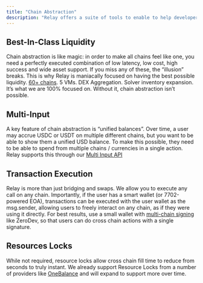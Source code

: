 ```yaml
---
title: "Chain Abstraction"
description: "Relay offers a suite of tools to enable to help developers build chain-abstracted UX"
---
```


## **Best-In-Class Liquidity**

Chain abstraction is like magic: in order to make all chains feel like one, you need a perfectly executed combination of low latency, low cost, high success and wide asset support. If you miss any of these, the “illusion” breaks. This is why Relay is maniacally focused on having the best possible liquidity. [60\+ chains](https://docs.relay.link/resources/supported-chains). 5 VMs. DEX Aggregation. Solver inventory expansion. It’s what we are 100% focused on. Without it, chain abstraction isn’t possible.

## Multi-Input

A key feature of chain abstraction is “unified balances”. Over time, a user may accrue USDC or USDT on multiple different chains, but you want to be able to show them a unified USD balance. To make this possible, they need to be able to spend from multiple chains / currencies in a single action. Relay supports this through our [Multi Input API](https://docs.relay.link/references/api/swap-multi-input)

## **Transaction Execution**

Relay is more than just bridging and swaps. We allow you to execute any call on any chain. Importantly, if the user has a smart wallet (or 7702-powered EOA), transactions can be executed with the user wallet as the msg.sender, allowing users to freely interact on any chain, as if they were using it directly. For best results, use a small wallet with [multi-chain signing](https://docs.zerodev.app/sdk/advanced/multi-chain-signing) like ZeroDev, so that users can do cross chain actions with a single signature.

## Resources Locks

While not required, resource locks allow cross chain fill time to reduce from seconds to truly instant. We already support Resource Locks from a number of providers like [OneBalance](https://www.onebalance.io/) and will expand to support more over time.